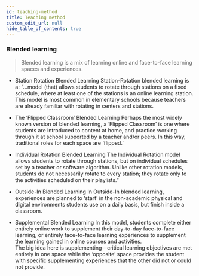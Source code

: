 ```yaml
---
id: teaching-method
title: Teaching method
custom_edit_url: null
hide_table_of_contents: true
---
```


### Blended learning

> Blended learning is a mix of learning online and face-to-face learning spaces and experiences.

- Station Rotation Blended Learning
  Station-Rotation blended learning is a: “...model (that) allows students to rotate through stations on a fixed schedule, where at least one of the stations is an online learning station. This model is most common in elementary schools because teachers are already familiar with rotating in centers and stations.<br/>

- The ‘Flipped Classroom’ Blended Learning
  Perhaps the most widely known version of blended learning, a ‘Flipped Classroom’ is one where students are introduced to content at home, and practice working through it at school supported by a teacher and/or peers. In this way, traditional roles for each space are ‘flipped.’<br/>
- Individual Rotation Blended Learning
  The Individual Rotation model allows students to rotate through stations, but on individual schedules set by a teacher or software algorithm. Unlike other rotation models, students do not necessarily rotate to every station; they rotate only to the activities scheduled on their playlists.”<br/>
- Outside-In Blended Learning
  In Outside-In blended learning, experiences are planned to ‘start’ in the non-academic physical and digital environments students use on a daily basis, but finish inside a classroom.<br/>
- Supplemental Blended Learning
  In this model, students complete either entirely online work to supplement their day-to-day face-to-face learning, or entirely face-to-face learning experiences to supplement the learning gained in online courses and activities.<br/>
  The big idea here is supplementing—critical learning objectives are met entirely in one space while the ‘opposite’ space provides the student with specific supplementing experiences that the other did not or could not provide.<br/>
